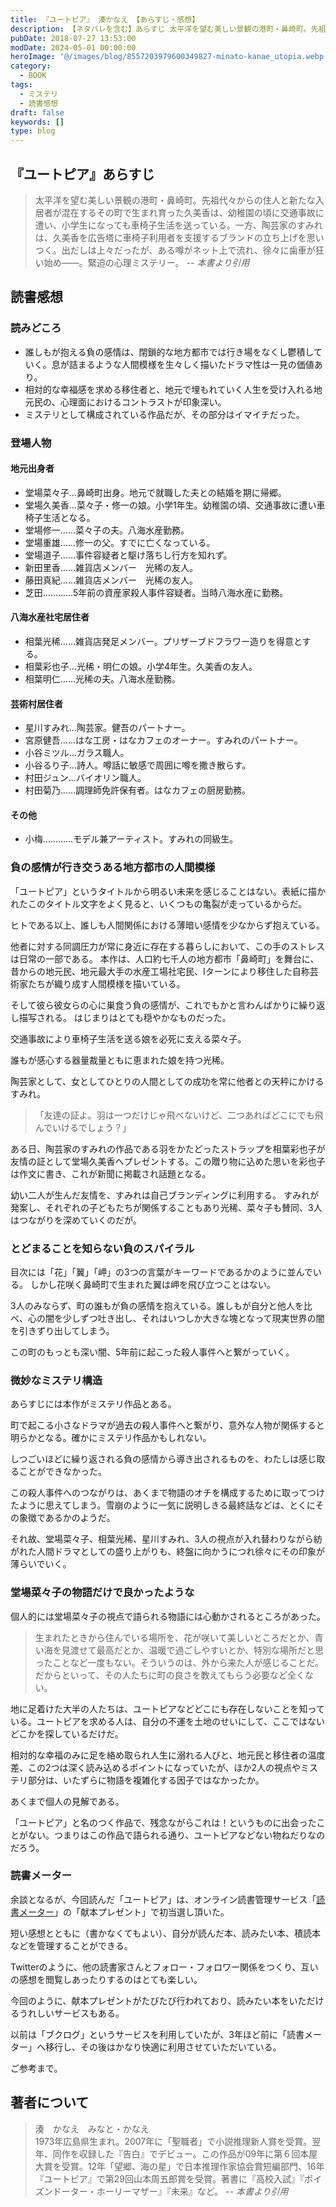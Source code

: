 ```yaml
---
title: 『ユートピア』 湊かなえ 【あらすじ・感想】
description: 【ネタバレを含む】あらすじ 太平洋を望む美しい景観の港町・鼻崎町。先祖代々からの住人と新たな入居者が混在するその町で生まれ育った久美香は、幼稚園の頃に交通事故に遭い、小学生になっても車椅子生活を送っている。一方、陶芸家のすみれは、久美香を広告塔に車椅子利用者を支援するブランドの立ち上げを思いつく。
pubDate: 2018-07-27 13:53:00
modDate: 2024-05-01 00:00:00
heroImage: '@/images/blog/8557203979600349827-minato-kanae_utopia.webp'
category:
  - BOOK
tags:
  - ミステリ
  - 読書感想
draft: false
keywords: []
type: blog
---
```



## 『ユートピア』あらすじ

> 太平洋を望む美しい景観の港町・鼻崎町。先祖代々からの住人と新たな入居者が混在するその町で生まれ育った久美香は、幼稚園の頃に交通事故に遭い、小学生になっても車椅子生活を送っている。一方、陶芸家のすみれは、久美香を広告塔に車椅子利用者を支援するブランドの立ち上げを思いつく。出だしは上々だったが、ある噂がネット上で流れ、徐々に歯車が狂い始め――。緊迫の心理ミステリー。 <cite>-- 本書より引用</cite>

## 読書感想

### 読みどころ

- 誰しもが抱える負の感情は、閉鎖的な地方都市では行き場をなくし鬱積していく。息が詰まるような人間模様を生々しく描いたドラマ性は一見の価値あり。
- 相対的な幸福感を求める移住者と、地元で埋もれていく人生を受け入れる地元民の、心理面におけるコントラストが印象深い。
- ミステリとして構成されている作品だが、その部分はイマイチだった。

<Alert type='danger' content='以降、ネタバレを含む' />

### 登場人物

#### 地元出身者

- 堂場菜々子…鼻崎町出身。地元で就職した夫との結婚を期に帰郷。
- 堂場久美香…菜々子・修一の娘。小学1年生。幼稚園の頃、交通事故に遭い車椅子生活となる。
- 堂場修一……菜々子の夫。八海水産勤務。
- 堂場重雄……修一の父。すでに亡くなっている。
- 堂場道子……事件容疑者と駆け落ちし行方を知れず。
- 新田里香……雑貨店メンバー　光稀の友人。
- 藤田真紀……雑貨店メンバー　光稀の友人。
- 芝田…………5年前の資産家殺人事件容疑者。当時八海水産に勤務。

#### 八海水産社宅居住者

- 相葉光稀……雑貨店発足メンバー。プリザーブドフラワー造りを得意とする。
- 相葉彩也子…光稀・明仁の娘。小学4年生。久美香の友人。
- 相葉明仁……光稀の夫。八海水産勤務。

#### 芸術村居住者

- 星川すみれ…陶芸家。健吾のパートナー。
- 宮原健吾……はな工房・はなカフェのオーナー。すみれのパートナー。
- 小谷ミツル…ガラス職人。
- 小谷るり子…詩人。噂話に敏感で周囲に噂を撒き散らす。
- 村田ジュン…バイオリン職人。
- 村田菊乃……調理師免許保有者。はなカフェの厨房勤務。

#### その他

- 小梅…………モデル兼アーティスト。すみれの同級生。

### 負の感情が行き交うある地方都市の人間模様

「ユートピア」というタイトルから明るい未来を感じることはない。表紙に描かれたこのタイトル文字をよく見ると、いくつもの亀裂が走っているからだ。

ヒトである以上、誰しも人間関係における薄暗い感情を少なからず抱えている。

他者に対する同調圧力が常に身近に存在する暮らしにおいて、この手のストレスは日常の一部である。 本作は、人口約七千人の地方都市「鼻崎町」を舞台に、昔からの地元民、地元最大手の水産工場社宅民、Iターンにより移住した自称芸術家たちが織り成す人間模様を描いている。

そして彼ら彼女らの心に巣食う負の感情が、これでもかと言わんばかりに繰り返し描写される。 はじまりはとても穏やかなものだった。

交通事故により車椅子生活を送る娘を必死に支える菜々子。

誰もが感心する器量裁量ともに恵まれた娘を持つ光稀。

陶芸家として、女としてひとりの人間としての成功を常に他者との天秤にかけるすみれ。

> 「友達の証よ。羽は一つだけじゃ飛べないけど、二つあればどこにでも飛んでいけるでしょう？」

ある日、陶芸家のすみれの作品である羽をかたどったストラップを相葉彩也子が友情の証として堂場久美香へプレゼントする。この贈り物に込めた思いを彩也子は作文に書き、これが新聞に掲載され話題となる。

幼い二人が生んだ友情を、すみれは自己ブランディングに利用する。 すみれが発案し、それぞれの子どもたちが関係することもあり光稀、菜々子も賛同、3人はつながりを深めていくのだが。

### とどまることを知らない負のスパイラル

目次には「花」「翼」「岬」の3つの言葉がキーワードであるかのように並んでいる。 しかし花咲く鼻崎町で生まれた翼は岬を飛び立つことはない。

3人のみならず、町の誰もが負の感情を抱えている。誰しもが自分と他人を比べ、心の闇を少しずつ吐き出し、それはいつしか大きな塊となって現実世界の闇を引きずり出してしまう。

この町のもっとも深い闇、5年前に起こった殺人事件へと繋がっていく。

### 微妙なミステリ構造

あらすじには本作がミステリ作品とある。

町で起こる小さなドラマが過去の殺人事件へと繋がり、意外な人物が関係すると明らかとなる。確かにミステリ作品かもしれない。

しつごいほどに繰り返される負の感情から導き出されるものを、わたしは感じ取ることができなかった。

この殺人事件へのつながりは、あくまで物語のオチを構成するために取ってつけたように思えてしまう。雪崩のように一気に説明しきる最終話などは、とくにその象徴であるかのようだ。

それ故、堂場菜々子、相葉光稀、星川すみれ、3人の視点が入れ替わりながら紡がれた人間ドラマとしての盛り上がりも、終盤に向かうにつれ徐々にその印象が薄らいでいく。

### 堂場菜々子の物語だけで良かったような

個人的には堂場菜々子の視点で語られる物語には心動かされるところがあった。

> 生まれたときから住んでいる場所を、花が咲いて美しいところだとか、青い海を見渡せて最高だとか、温暖で過ごしやすいとか、特別な場所だと思ったことなど一度もない。そういうのは、外から来た人が感じることだ。だからといって、その人たちに町の良さを教えてもらう必要など全くない。

地に足着けた大半の人たちは、ユートピアなどどこにも存在しないことを知っている。ユートピアを求める人は、自分の不運を土地のせいにして、ここではないどこかを探しているだけだ。

相対的な幸福のみに足を絡め取られ人生に溺れる人びと、地元民と移住者の温度差、この2つは深く読み込めるポイントになっていたが、ほか2人の視点やミステリ部分は、いたずらに物語を複雑化する因子ではなかったか。

あくまで個人の見解である。

「ユートピア」と名のつく作品で、残念ながらこれは！というものに出会ったことがない。つまりはこの作品で語られる通り、ユートピアなどない物ねだりなのだろう。

<div class='not-prose'>
  <div data-vc_mylinkbox_id='886079517'></div>
</div>

### 読書メーター

余談となるが、今回読んだ「ユートピア」は、オンライン読書管理サービス「[読書メーター](https://bookmeter.com/)」の「献本プレゼント」で初当選し頂いた。

短い感想とともに（書かなくてもよい）、自分が読んだ本、読みたい本、積読本などを管理することができる。

Twitterのように、他の読書家さんとフォロー・フォロワー関係をつくり、互いの感想を閲覧しあったりするのはとても楽しい。

今回のように、献本プレゼントがたびたび行われており、読みたい本をいただけるうれしいサービスもある。

以前は「ブクログ」というサービスを利用していたが、3年ほど前に「読書メーター」へ移行し、その後はかなり快適に利用させていただいている。

ご参考まで。

<BlogCard
  title='Web本棚 (読書管理サービス) の違いを比較　ブクログと読書メーター'
  description='「ブクログ」から「読書メーター」へ移行してみた どちらも大変に素晴らしいサービスなのだが、変えることにした理由はページ表示のパフォーマンス一点のみ。それ以外には大変満足の行くサービスなのだが、利用開始ごろと比較すると体感なので曖昧で恐縮であるが、ページを開く時間があまりにも掛かり過ぎると感じるように'
  url='https://www.neputa-note.net/2015/01/web/'
  domain='www.neputa-note.net'
/>

## 著者について

> 湊　かなえ　みなと・かなえ<br /> 1973年広島県生まれ。2007年に「聖職者」で小説推理新人賞を受賞。翌年、同作を収録した『告白』でデビュー。この作品が09年に第６回本屋大賞を受賞。12年「望郷、海の星」で日本推理作家協会賞短編部門、16年『ユートピア』で第29回山本周五郎賞を受賞。著書に『高校入試』『ポイズンドーター・ホーリーマザー』『未来』など。 <cite>-- 本書より引用</cite>

